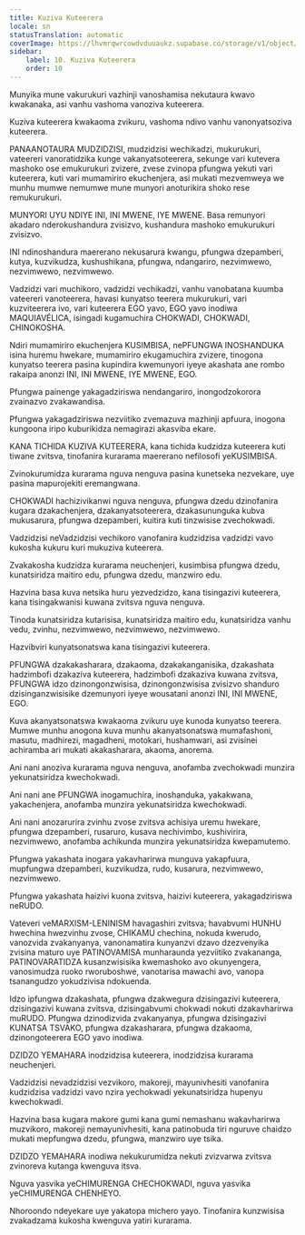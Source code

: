 ```yaml
---
title: Kuziva Kuteerera
locale: sn
statusTranslation: automatic
coverImage: https://lhvmrqwrcowdvduuaukz.supabase.co/storage/v1/object/public/strapi-uploads/small_cover-educacion-fundamental.webp-2d51a7828a2b1309555be27f7e2a61a0.webp
sidebar:
    label: 10. Kuziva Kuteerera
    order: 10
---
```

Munyika mune vakurukuri vazhinji vanoshamisa nekutaura kwavo kwakanaka, asi vanhu vashoma vanoziva kuteerera.

Kuziva kuteerera kwakaoma zvikuru, vashoma ndivo vanhu vanonyatsoziva kuteerera.

PANAANOTAURA MUDZIDZISI, mudzidzisi wechikadzi, mukurukuri, vateereri vanoratidzika kunge vakanyatsoteerera, sekunge vari kutevera mashoko ose emukurukuri zvizere, zvese zvinopa pfungwa yekuti vari kuteerera, kuti vari mumamiriro ekuchenjera, asi mukati mezvemweya we munhu mumwe nemumwe mune munyori anoturikira shoko rese remukurukuri.

MUNYORI UYU NDIYE INI, INI MWENE, IYE MWENE. Basa remunyori akadaro nderokushandura zvisizvo, kushandura mashoko emukurukuri zvisizvo.

INI ndinoshandura maererano nekusarura kwangu, pfungwa dzepamberi, kutya, kuzvikudza, kushushikana, pfungwa, ndangariro, nezvimwewo, nezvimwewo, nezvimwewo.

Vadzidzi vari muchikoro, vadzidzi vechikadzi, vanhu vanobatana kuumba vateereri vanoteerera, havasi kunyatso teerera mukurukuri, vari kuzviteerera ivo, vari kuteerera EGO yavo, EGO yavo inodiwa MAQUIAVÉLICA, isingadi kugamuchira CHOKWADI, CHOKWADI, CHINOKOSHA.

Ndiri mumamiriro ekuchenjera KUSIMBISA, nePFUNGWA INOSHANDUKA isina huremu hwekare, mumamiriro ekugamuchira zvizere, tinogona kunyatso teerera pasina kupindira kwemunyori iyeye akashata ane rombo rakaipa anonzi INI, INI MWENE, IYE MWENE, EGO.

Pfungwa painenge yakagadziriswa nendangariro, inongodzokorora zvainazvo zvakawandisa.

Pfungwa yakagadziriswa nezviitiko zvemazuva mazhinji apfuura, inogona kungoona iripo kuburikidza nemagirazi akasviba ekare.

KANA TICHIDA KUZIVA KUTEERERA, kana tichida kudzidza kuteerera kuti tiwane zvitsva, tinofanira kurarama maererano nefilosofi yeKUSIMBISA.

Zvinokurumidza kurarama nguva nenguva pasina kunetseka nezvekare, uye pasina mapurojekiti eremangwana.

CHOKWADI hachizivikanwi nguva nenguva, pfungwa dzedu dzinofanira kugara dzakachenjera, dzakanyatsoteerera, dzakasununguka kubva mukusarura, pfungwa dzepamberi, kuitira kuti tinzwisise zvechokwadi.

Vadzidzisi neVadzidzisi vechikoro vanofanira kudzidzisa vadzidzi vavo kukosha kukuru kuri mukuziva kuteerera.

Zvakakosha kudzidza kurarama neuchenjeri, kusimbisa pfungwa dzedu, kunatsiridza maitiro edu, pfungwa dzedu, manzwiro edu.

Hazvina basa kuva netsika huru yezvedzidzo, kana tisingazivi kuteerera, kana tisingakwanisi kuwana zvitsva nguva nenguva.

Tinoda kunatsiridza kutarisisa, kunatsiridza maitiro edu, kunatsiridza vanhu vedu, zvinhu, nezvimwewo, nezvimwewo, nezvimwewo.

Hazvibviri kunyatsonatswa kana tisingazivi kuteerera.

PFUNGWA dzakakasharara, dzakaoma, dzakakanganisika, dzakashata hadzimbofi dzakaziva kuteerera, hadzimbofi dzakaziva kuwana zvitsva, PFUNGWA idzo dzinongonzwisisa, dzinongonzwisisa zvisizvo shanduro dzisinganzwisisike dzemunyori iyeye wousatani anonzi INI, INI MWENE, EGO.

Kuva akanyatsonatswa kwakaoma zvikuru uye kunoda kunyatso teerera. Mumwe munhu anogona kuva munhu akanyatsonatswa mumafashoni, masutu, madhirezi, magadheni, motokari, hushamwari, asi zvisinei achiramba ari mukati akakasharara, akaoma, anorema.

Ani nani anoziva kurarama nguva nenguva, anofamba zvechokwadi munzira yekunatsiridza kwechokwadi.

Ani nani ane PFUNGWA inogamuchira, inoshanduka, yakakwana, yakachenjera, anofamba munzira yekunatsiridza kwechokwadi.

Ani nani anozarurira zvinhu zvose zvitsva achisiya uremu hwekare, pfungwa dzepamberi, rusaruro, kusava nechivimbo, kushivirira, nezvimwewo, anofamba achikunda munzira yekunatsiridza kwepamutemo.

Pfungwa yakashata inogara yakavharirwa munguva yakapfuura, mupfungwa dzepamberi, kuzvikudza, rudo, kusarura, nezvimwewo, nezvimwewo.

Pfungwa yakashata haizivi kuona zvitsva, haizivi kuteerera, yakagadziriswa neRUDO.

Vateveri veMARXISM-LENINISM havagashiri zvitsva; havabvumi HUNHU hwechina hwezvinhu zvose, CHIKAMU chechina, nokuda kwerudo, vanozvida zvakanyanya, vanonamatira kunyanzvi dzavo dzezvenyika zvisina maturo uye PATINOVAMISA munharaunda yezviitiko zvakananga, PATINOVARATIDZA kusanzwisisika kwemashoko avo okunyengera, vanosimudza ruoko rworuboshwe, vanotarisa mawachi avo, vanopa tsanangudzo yokudzivisa ndokuenda.

Idzo ipfungwa dzakashata, pfungwa dzakwegura dzisingazivi kuteerera, dzisingazivi kuwana zvitsva, dzisingabvumi chokwadi nokuti dzakavharirwa muRUDO. Pfungwa dzinodizvida zvakanyanya, pfungwa dzisingazivi KUNATSA TSVAKO, pfungwa dzakasharara, pfungwa dzakaoma, dzinongoteerera EGO yavo inodiwa.

DZIDZO YEMAHARA inodzidzisa kuteerera, inodzidzisa kurarama neuchenjeri.

Vadzidzisi nevadzidzisi vezvikoro, makoreji, mayunivhesiti vanofanira kudzidzisa vadzidzi vavo nzira yechokwadi yekunatsiridza hupenyu kwechokwadi.

Hazvina basa kugara makore gumi kana gumi nemashanu wakavharirwa muzvikoro, makoreji nemayunivhesiti, kana patinobuda tiri nguruve chaidzo mukati mepfungwa dzedu, pfungwa, manzwiro uye tsika.

DZIDZO YEMAHARA inodiwa nekukurumidza nekuti zvizvarwa zvitsva zvinoreva kutanga kwenguva itsva.

Nguva yasvika yeCHIMURENGA CHECHOKWADI, nguva yasvika yeCHIMURENGA CHENHEYO.

Nhoroondo ndeyekare uye yakatopa michero yayo. Tinofanira kunzwisisa zvakadzama kukosha kwenguva yatiri kurarama.

